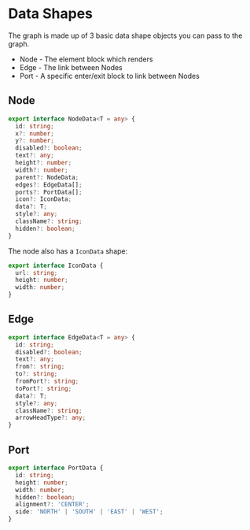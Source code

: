 
<Meta title="Docs/Data Shapes" />

# Data Shapes
The graph is made up of 3 basic data shape objects you
can pass to the graph.

- Node - The element block which renders
- Edge - The link between Nodes
- Port - A specific enter/exit block to link between Nodes

## Node
```ts
export interface NodeData<T = any> {
  id: string;
  x?: number;
  y?: number;
  disabled?: boolean;
  text?: any;
  height?: number;
  width?: number;
  parent?: NodeData;
  edges?: EdgeData[];
  ports?: PortData[];
  icon?: IconData;
  data?: T;
  style?: any;
  className?: string;
  hidden?: boolean;
}
```

The node also has a `IconData` shape:

```ts
export interface IconData {
  url: string;
  height: number;
  width: number;
}
```

## Edge
```ts
export interface EdgeData<T = any> {
  id: string;
  disabled?: boolean;
  text?: any;
  from?: string;
  to?: string;
  fromPort?: string;
  toPort?: string;
  data?: T;
  style?: any;
  className?: string;
  arrowHeadType?: any;
}
```

## Port
```ts
export interface PortData {
  id: string;
  height: number;
  width: number;
  hidden?: boolean;
  alignment?: 'CENTER';
  side: 'NORTH' | 'SOUTH' | 'EAST' | 'WEST';
}
```
